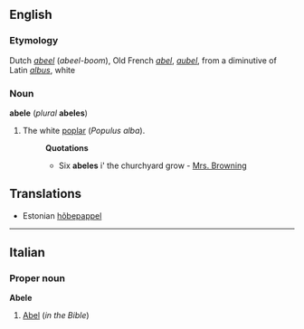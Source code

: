 ==English==
===Etymology===
Dutch ''[[abeel]]'' (''abeel-boom''), Old French ''[[abel]]'', ''[[aubel]]'', from a diminutive of Latin ''[[albus]]'', white

===Noun===
'''abele''' (''plural'' '''abeles''')
#The white [[poplar]] (''Populus alba'').
#:'''Quotations'''
#:*Six '''abeles''' i' the churchyard grow - [[Mrs. Browning]]

==Translations==
*Estonian [[hõbepappel]]

----

==Italian==
===Proper noun===
'''Abele'''

#[[Abel]] (''in the Bible'')